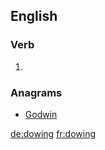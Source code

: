 ==English==

===Verb===
{{head|en}}

# {{present participle of|dow|lang=en}}

===Anagrams===
* [[Godwin#English|Godwin]]

[[de:dowing]]
[[fr:dowing]]